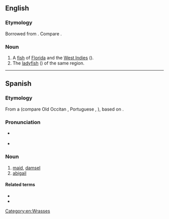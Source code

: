 ==English==

===Etymology===
Borrowed from {{bor|en|es|doncella||maid}}. Compare {{m|en|damsel}}.

===Noun===
{{en-noun}}

# A [[fish]] of [[Florida]] and the [[West Indies]] ({{taxlink|Halichoeres radiatus|species|noshow=1}}).
# The [[ladyfish]] ({{taxlink|Bodianus rufus|species|noshow=1}}) of the same region.

{{Webster 1913}}
[[Category:en:Wrasses]]

----

==Spanish==

===Etymology===
From a {{inh|es|VL.|*domnicella}} (compare Old Occitan {{m|pro|donçela}}, Portuguese {{m|pt|donzela}}, {{cog|fr|demoiselle}}), based on {{inh|es|la|domina||lady, mistress}}.

===Pronunciation===
* {{a|Castilian}} {{IPA|/donˈθe.ʎa/|lang=es}}
* {{a|Others}} {{IPA|/donˈse.ʝa/|/donˈse.ʎa/|/donˈθe.ʝa/|lang=es}}

===Noun===
{{es-noun|f}}

# [[maid]], [[damsel]]
# [[abigail]]

====Related terms====
* {{l|es|doncel}}
* {{l|es|doncellez}}

{{topics|es|Female|People}}